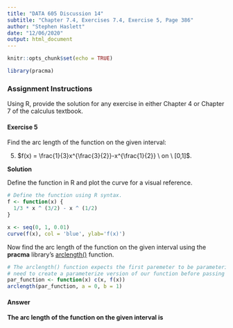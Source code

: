 ```yaml
---
title: "DATA 605 Discussion 14"
subtitle: "Chapter 7.4, Exercises 7.4, Exercise 5, Page 386"
author: "Stephen Haslett"
date: "12/06/2020"
output: html_document
---
```


```r
knitr::opts_chunk$set(echo = TRUE)

library(pracma)
```

### Assignment Instructions
Using R, provide the solution for any exercise in either Chapter 4 or Chapter 7 of the calculus textbook.


#### Exercise 5
Find the arc length of the function on the given interval:

5. $f(x) = \frac{1}{3}x^{\frac{3}{2}}-x^{\frac{1}{2}} \ on \ [0,1]$.

**Solution**

Define the function in R and plot the curve for a visual reference.
```r
# Define the function using R syntax.
f <- function(x) {
  1/3 * x ^ (3/2) - x ^ (1/2)
}

x <- seq(0, 1, 0.01)
curve(f(x), col = 'blue', ylab='f(x)')
```


Now find the arc length of the function on the given interval using the __pracma__ library's [arclength()](https://www.rdocumentation.org/packages/pracma/versions/1.9.9/topics/arclength) function.

```r
# The arclength() function expects the first paremeter to be parameterized, so we
# need to create a parameterize version of our function before passing it to arclength().
par_function <- function(x) c(x, f(x))
arclength(par_function, a = 0, b = 1)
```


#### Answer
**The arc length of the function on the given interval is**